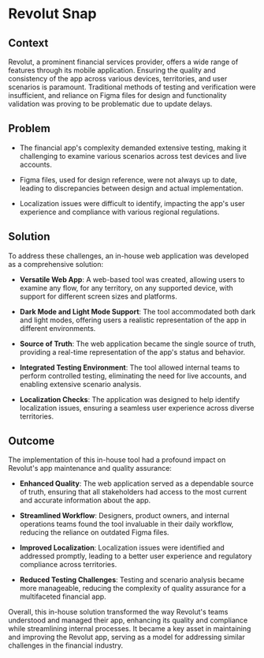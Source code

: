 # Revolut Snap

## Context

Revolut, a prominent financial services provider, offers a wide range of features through its mobile application. Ensuring the quality and consistency of the app across various devices, territories, and user scenarios is paramount. Traditional methods of testing and verification were insufficient, and reliance on Figma files for design and functionality validation was proving to be problematic due to update delays.

## Problem

- The financial app's complexity demanded extensive testing, making it challenging to examine various scenarios across test devices and live accounts.

- Figma files, used for design reference, were not always up to date, leading to discrepancies between design and actual implementation.

- Localization issues were difficult to identify, impacting the app's user experience and compliance with various regional regulations.

## Solution

To address these challenges, an in-house web application was developed as a comprehensive solution:

- **Versatile Web App**: A web-based tool was created, allowing users to examine any flow, for any territory, on any supported device, with support for different screen sizes and platforms.

- **Dark Mode and Light Mode Support**: The tool accommodated both dark and light modes, offering users a realistic representation of the app in different environments.

- **Source of Truth**: The web application became the single source of truth, providing a real-time representation of the app's status and behavior.

- **Integrated Testing Environment**: The tool allowed internal teams to perform controlled testing, eliminating the need for live accounts, and enabling extensive scenario analysis.

- **Localization Checks**: The application was designed to help identify localization issues, ensuring a seamless user experience across diverse territories.

## Outcome

The implementation of this in-house tool had a profound impact on Revolut's app maintenance and quality assurance:

- **Enhanced Quality**: The web application served as a dependable source of truth, ensuring that all stakeholders had access to the most current and accurate information about the app.

- **Streamlined Workflow**: Designers, product owners, and internal operations teams found the tool invaluable in their daily workflow, reducing the reliance on outdated Figma files.

- **Improved Localization**: Localization issues were identified and addressed promptly, leading to a better user experience and regulatory compliance across territories.

- **Reduced Testing Challenges**: Testing and scenario analysis became more manageable, reducing the complexity of quality assurance for a multifaceted financial app.

Overall, this in-house solution transformed the way Revolut's teams understood and managed their app, enhancing its quality and compliance while streamlining internal processes. It became a key asset in maintaining and improving the Revolut app, serving as a model for addressing similar challenges in the financial industry.
